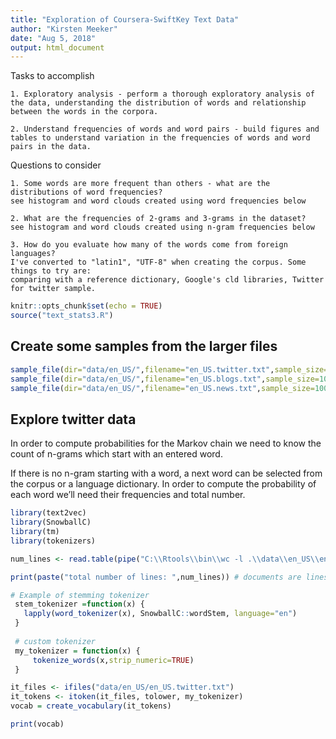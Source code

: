 ---
title: "Exploration of Coursera-SwiftKey Text Data"
author: "Kirsten Meeker"
date: "Aug 5, 2018"
output: html_document
---

Tasks to accomplish

    1. Exploratory analysis - perform a thorough exploratory analysis of the data, understanding the distribution of words and relationship between the words in the corpora.
    
    2. Understand frequencies of words and word pairs - build figures and tables to understand variation in the frequencies of words and word pairs in the data.
    
Questions to consider

    1. Some words are more frequent than others - what are the distributions of word frequencies? 
    see histogram and word clouds created using word frequencies below
    
    2. What are the frequencies of 2-grams and 3-grams in the dataset? 
    see histogram and word clouds created using n-gram frequencies below
    
    3. How do you evaluate how many of the words come from foreign languages?
    I've converted to "latin1", "UTF-8" when creating the corpus. Some things to try are:
    comparing with a reference dictionary, Google's cld libraries, Twitter for twitter sample.
    
```{r setup, include=FALSE}
knitr::opts_chunk$set(echo = TRUE)
source("text_stats3.R")
```


## Create some samples from the larger files 
```{r sample_data}
sample_file(dir="data/en_US/",filename="en_US.twitter.txt",sample_size=10000)
sample_file(dir="data/en_US/",filename="en_US.blogs.txt",sample_size=10000)
sample_file(dir="data/en_US/",filename="en_US.news.txt",sample_size=10000)
```


## Explore twitter data
In order to compute probabilities for the Markov chain we need to know
the count of n-grams which start with an entered word.

If there is no n-gram starting with a word, a next word can be selected from the corpus or a language dictionary. In order to compute the probability of each word we'll need their frequencies and total number.


```{r explore_twitter_data, message=FALSE}
library(text2vec)
library(SnowballC)
library(tm)
library(tokenizers)

num_lines <- read.table(pipe("C:\\Rtools\\bin\\wc -l .\\data\\en_US\\en_US.twitter.txt"))[[1]]

print(paste("total number of lines: ",num_lines)) # documents are lines

# Example of stemming tokenizer
 stem_tokenizer =function(x) {
   lapply(word_tokenizer(x), SnowballC::wordStem, language="en")
 }
 
 # custom tokenizer
 my_tokenizer = function(x) {
     tokenize_words(x,strip_numeric=TRUE)
 }

it_files <- ifiles("data/en_US/en_US.twitter.txt")
it_tokens <- itoken(it_files, tolower, my_tokenizer)
vocab = create_vocabulary(it_tokens)

print(vocab)
```


